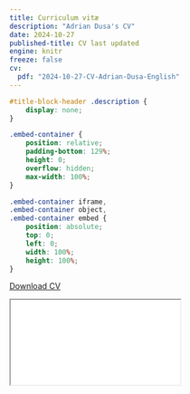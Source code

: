 ```yaml
---
title: Curriculum vitæ
description: "Adrian Dusa's CV"
date: 2024-10-27
published-title: CV last updated
engine: knitr
freeze: false
cv:
  pdf: "2024-10-27-CV-Adrian-Dusa-English"
---
```


```css
#title-block-header .description {
    display: none;
}
```

```css
.embed-container {
    position: relative;
    padding-bottom: 129%;
    height: 0;
    overflow: hidden;
    max-width: 100%;
}

.embed-container iframe,
.embed-container object,
.embed-container embed {
    position: absolute;
    top: 0;
    left: 0;
    width: 100%;
    height: 100%;
}
```

::: text-center
<a
  class="btn btn-primary cv-download"
  href="2024-10-27-CV-Adrian-Dusa-English.pdf"
  target="_blank"
> <i class="fa-solid fa-file-arrow-down"></i> Download CV </a>
:::

::: embed-container
<iframe src="2024-10-27-CV-Adrian-Dusa-English.pdf">

</iframe>
:::
